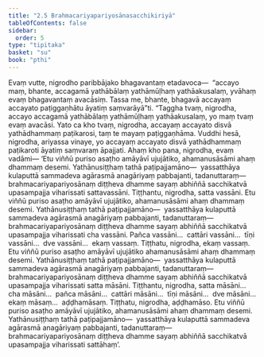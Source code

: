 ```yaml
---
title: "2.5 Brahmacariyapariyosānasacchikiriyā"
tableOfContents: false
sidebar:
  order: 5
type: "tipitaka"
basket: "su"
book: "pthi"
---
```



<DynamicBreadcrumb />

<Division number="77" book="pthi">

<Paragraph number="172" book="pthi">
Evaṃ vutte, nigrodho paribbājako bhagavantaṃ etadavoca—  “accayo maṃ, bhante, accagamā yathābālaṃ yathāmūḷhaṃ yathāakusalaṃ, yvāhaṃ evaṃ bhagavantaṃ avacāsiṃ. Tassa me, bhante, bhagavā accayaṃ accayato paṭiggaṇhātu āyatiṃ saṃvarāyā”ti. “Taggha tvaṃ, nigrodha, accayo accagamā yathābālaṃ yathāmūḷhaṃ yathāakusalaṃ, yo maṃ tvaṃ evaṃ avacāsi. Yato ca kho tvaṃ, nigrodha, accayaṃ accayato disvā yathādhammaṃ paṭikarosi, taṃ te mayaṃ paṭiggaṇhāma. Vuddhi hesā, nigrodha, ariyassa vinaye, yo accayaṃ accayato disvā yathādhammaṃ paṭikaroti āyatiṃ saṃvaraṃ āpajjati. Ahaṃ kho pana, nigrodha, evaṃ vadāmi—
</Paragraph>

<Paragraph number="173" book="pthi">
‘Etu viññū puriso asaṭho amāyāvī ujujātiko, ahamanusāsāmi ahaṃ dhammaṃ desemi. Yathānusiṭṭhaṃ tathā paṭipajjamāno—  yassatthāya kulaputtā sammadeva agārasmā anagāriyaṃ pabbajanti, tadanuttaraṃ—  brahmacariyapariyosānaṃ diṭṭheva dhamme sayaṃ abhiññā sacchikatvā upasampajja viharissati sattavassāni. Tiṭṭhantu, nigrodha, satta vassāni. Etu viññū puriso asaṭho amāyāvī ujujātiko, ahamanusāsāmi ahaṃ dhammaṃ desemi. Yathānusiṭṭhaṃ tathā paṭipajjamāno—  yassatthāya kulaputtā sammadeva agārasmā anagāriyaṃ pabbajanti, tadanuttaraṃ—  brahmacariyapariyosānaṃ diṭṭheva dhamme sayaṃ abhiññā sacchikatvā upasampajja viharissati cha vassāni. Pañca vassāni…  cattāri vassāni…  tīṇi vassāni…  dve vassāni…  ekaṃ vassaṃ. Tiṭṭhatu, nigrodha, ekaṃ vassaṃ. Etu viññū puriso asaṭho amāyāvī ujujātiko ahamanusāsāmi ahaṃ dhammaṃ desemi. Yathānusiṭṭhaṃ tathā paṭipajjamāno—  yassatthāya kulaputtā sammadeva agārasmā anagāriyaṃ pabbajanti, tadanuttaraṃ—  brahmacariyapariyosānaṃ diṭṭheva dhamme sayaṃ abhiññā sacchikatvā upasampajja viharissati satta māsāni. Tiṭṭhantu, nigrodha, satta māsāni…  cha māsāni…  pañca māsāni…  cattāri māsāni…  tīṇi māsāni…  dve māsāni…  ekaṃ māsaṃ…  aḍḍhamāsaṃ. Tiṭṭhatu, nigrodha, aḍḍhamāso. Etu viññū puriso asaṭho amāyāvī ujujātiko, ahamanusāsāmi ahaṃ dhammaṃ desemi. Yathānusiṭṭhaṃ tathā paṭipajjamāno—  yassatthāya kulaputtā sammadeva agārasmā anagāriyaṃ pabbajanti, tadanuttaraṃ—  brahmacariyapariyosānaṃ diṭṭheva dhamme sayaṃ abhiññā sacchikatvā upasampajja viharissati sattāhaṃ’.
</Paragraph>
</Division>